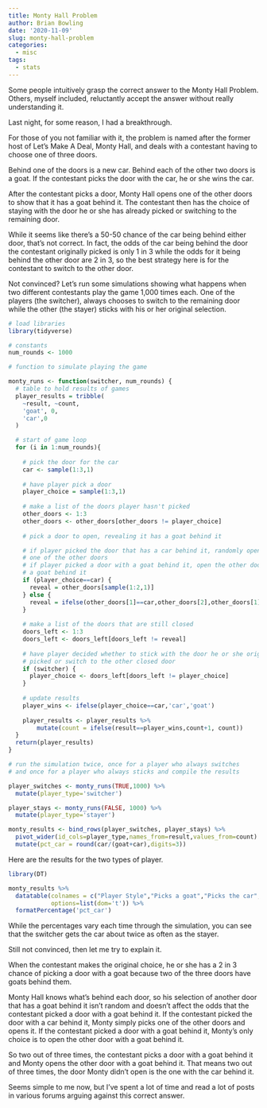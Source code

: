 ```yaml
---
title: Monty Hall Problem
author: Brian Bowling
date: '2020-11-09'
slug: monty-hall-problem
categories:
  - misc
tags:
  - stats
---
```


Some people intuitively grasp the correct answer to the Monty Hall Problem. Others, myself included, reluctantly accept the answer without really understanding it.

Last night, for some reason, I had a breakthrough.

For those of you not familiar with it, the problem is named after the former host of Let's Make A Deal, Monty Hall, and deals with a contestant having to choose one of three doors.

Behind one of the doors is a new car. Behind each of the other two doors is a goat. If the contestant picks the door with the car, he or she wins the car.

After the contestant picks a door, Monty Hall opens one of the other doors to show that it has a goat behind it. The contestant then has the choice of staying with the door he or she has already picked or switching to the remaining door.

While it seems like there's a 50-50 chance of the car being behind either door, that's not correct. In fact, the odds of the car being behind the door the contestant originally picked is only 1 in 3 while the odds for it being behind the other door are 2 in 3, so the best strategy here is for the contestant to switch to the other door.

Not convinced? Let's run some simulations showing what happens when two different contestants play the game 1,000 times each. One of the players (the switcher), always chooses to switch to the remaining door while the other (the stayer) sticks with his or her original selection.


```r

# load libraries
library(tidyverse)

# constants
num_rounds <- 1000

# function to simulate playing the game

monty_runs <- function(switcher, num_rounds) {
  # table to hold results of games
  player_results = tribble(
    ~result, ~count,
    'goat', 0,
    'car',0
  )

  # start of game loop
  for (i in 1:num_rounds){
  
    # pick the door for the car
    car <- sample(1:3,1)
  
    # have player pick a door
    player_choice = sample(1:3,1)
    
    # make a list of the doors player hasn't picked
    other_doors <- 1:3
    other_doors <- other_doors[other_doors != player_choice]
    
    # pick a door to open, revealing it has a goat behind it

    # if player picked the door that has a car behind it, randomly open
    # one of the other doors
    # if player picked a door with a goat behind it, open the other door with
    # a goat behind it
    if (player_choice==car) {
      reveal = other_doors[sample(1:2,1)]
    } else {
      reveal = ifelse(other_doors[1]==car,other_doors[2],other_doors[1])
    }
    
    # make a list of the doors that are still closed
    doors_left <- 1:3
    doors_left <- doors_left[doors_left != reveal]
    
    # have player decided whether to stick with the door he or she originally
    # picked or switch to the other closed door
    if (switcher) {
      player_choice <- doors_left[doors_left != player_choice]
    }
    
    # update results
    player_wins <- ifelse(player_choice==car,'car','goat')
    
    player_results <- player_results %>% 
        mutate(count = ifelse(result==player_wins,count+1, count))
  }
  return(player_results)
}

# run the simulation twice, once for a player who always switches
# and once for a player who always sticks and compile the results

player_switches <- monty_runs(TRUE,1000) %>% 
  mutate(player_type='switcher')

player_stays <- monty_runs(FALSE, 1000) %>% 
  mutate(player_type='stayer')

monty_results <- bind_rows(player_switches, player_stays) %>% 
  pivot_wider(id_cols=player_type,names_from=result,values_from=count) %>% 
  mutate(pct_car = round(car/(goat+car),digits=3))

```

Here are the results for the two types of player.

```r

library(DT)

monty_results %>% 
  datatable(colnames = c("Player Style","Picks a goat","Picks the car","Success percentage"),
            options=list(dom='t')) %>% 
  formatPercentage('pct_car')

```

While the percentages vary each time through the simulation, you can see that the switcher gets the car about twice as often as the stayer.

Still not convinced, then let me try to explain it.

When the contestant makes the original choice, he or she has a 2 in 3 chance of picking a door with a goat because two of the three doors have goats behind them.

Monty Hall knows what's behind each door, so his selection of another door that has a goat behind it isn't random and doesn't affect the odds that the contestant picked a door with a goat behind it. If the contestant picked the door with a car behind it, Monty simply picks one of the other doors and opens it. If the contestant picked a door with a goat behind it, Monty's only choice is to open the other door with a goat behind it.

So two out of three times, the contestant picks a door with a goat behind it and Monty opens the other door with a goat behind it. That means two out of three times, the door Monty didn't open is the one with the car behind it.

Seems simple to me now, but I've spent a lot of time and read a lot of posts in various forums arguing against this correct answer.